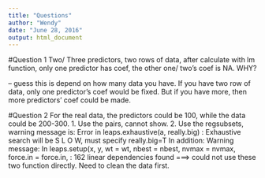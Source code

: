 ```yaml
---
title: "Questions"
author: "Wendy"
date: "June 28, 2016"
output: html_document
---
```


#Question 1
Two/ Three predictors, two rows of data, after calculate with lm function, only one predictor has coef, the other one/ two's coef is NA. 
WHY?

-- guess this is depend on how many data you have. If you have two row of data, only one predictor's coef would be fixed. But if you have more, then more predictors' coef could be made. 

#Question 2
For the real data, the predictors could be 100, while the data could be 200-300. 
1. Use the pairs, cannot show. 
2. Use the regsubsets, warning message is: 
  Error in leaps.exhaustive(a, really.big) : 
    Exhaustive search will be S L O W, must specify really.big=T
  In addition: Warning message:
  In leaps.setup(x, y, wt = wt, nbest = nbest, nvmax = nvmax, force.in = force.in,  :
    162  linear dependencies found
===> could not use these two function directly. Need to clean the data first.   
